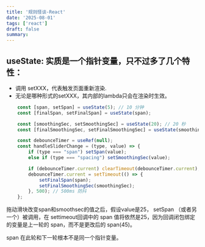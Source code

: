 ```yaml
---
title: '规则怪谈-React'
date: '2025-08-01'
tags: ['react']
draft: false
summary:
---
```


## useState: 实质是一个指针变量，只不过多了几个特性：

* 调用 setXXX，代表触发页面重新渲染.
* 无论是哪种形式的setXXX，其内部的lambda只会在渲染时生效。

```jsx
    const [span, setSpan] = useState(5); // 10 分钟
    const [finalSpan, setFinalSpan] = useState(span);

    const [smoothingSec, setSmoothingSec] = useState(20); // 20 秒
    const [finalSmoothingSec, setFinalSmoothingSec] = useState(smoothingSec);

    const debounceTimer = useRef(null);
    const handleSliderChange = (type, value) => {
        if (type === "span") setSpan(value);
        else if (type === "spacing") setSmoothingSec(value);

        if (debounceTimer.current) clearTimeout(debounceTimer.current);
        debounceTimer.current = setTimeout(() => {
            setFinalSpan(span);
            setFinalSmoothingSec(smoothingSec);
        }, 500); // 500ms 防抖
    };
```

拖动滑块改变span和smoothsec的值之后，假设value是25， setSpan （或者另一个）被调用，在 settimeout回调中的 span 值将依然是25，因为回调闭包绑定的变量是上一轮的 span，而不是更改后的 span(45)。

span 在此轮和下一轮根本不是同一个指针变量。
